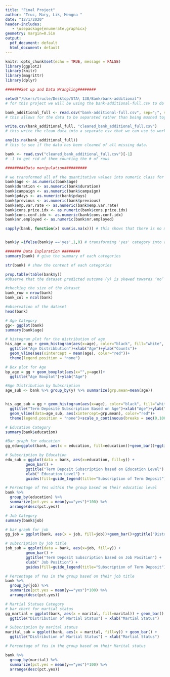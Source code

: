 ```yaml
---
title: "Final Project"
author: "Truc, Mary, Lik, Mengna "
date: "12/1/2020"
header-includes:
   - \usepackage{enumerate,graphicx}
geometry: margin=0.5in 
output:
  pdf_document: default
  html_document: default
---
```


```r
knitr::opts_chunk$set(echo = TRUE, message = FALSE)
library(ggplot2)
library(knitr)
library(magrittr) 
library(dplyr)

#######Set up and Data Wrangling########

setwd("/Users/trucle/Desktop/STA\ 138/Bank/bank-additional")
# for this project we will be using the bank-additional-full.csv to do our analysis on.

bank_additional_full <- read.csv("bank-additional-full.csv", sep=";", stringsAsFactors = F, header = T) 
# this allows for the data to be separated rather than being mushed together.

write.csv(bank_additional_full, "cleaned_bank_additional_full.csv") 
# this write the clean data into a separate csv that we can use to work with

any(is.na(bank_additional_full))
# this to see if the data has been cleaned of all missing data.

bank <- read.csv("cleaned_bank_additional_full.csv")[-1] 
# -1 to get rid of them counting the # of rows 

```

```r
#########Data manipulation##########

# we transformed all of the quantitative values into numeric class for easier manipulation later on. 
bank$age <- as.numeric(bank$age)
bank$duration <- as.numeric(bank$duration)
bank$campaign <- as.numeric(bank$campaign)
bank$pdays <- as.numeric(bank$pdays)
bank$previous <- as.numeric(bank$previous)
bank$emp.var.rate <- as.numeric(bank$emp.var.rate)
bank$cons.price.idx <- as.numeric(bank$cons.price.idx)
bank$cons.conf.idx <- as.numeric(bank$cons.conf.idx)
bank$nr.employed <- as.numeric(bank$nr.employed)

sapply(bank, function(x) sum(is.na(x))) # this shows that there is no missing values within the dataset for any categories


bank$y =ifelse(bank$y =='yes',1,0) # transforming 'yes' category into a binary 1=yes 0=no
```

```r
####### Data Exploration ########
summary(bank) # give the summary of each categories

str(bank) # show the content of each categories 

prop.table(table(bank$y)) 
#Observe that the dataset predicted outcome (y) is skewed towards ‘no’ with over 88%.

#checking the size of the dataset
bank_row = nrow(bank)
bank_col = ncol(bank)

#observation of the dataset 
head(bank)

```

```r
# Age Category 
gg<- ggplot(bank)
summary(bank$age)

# histogram plot for the distribution of age
his_age = gg + geom_histogram(aes(x=age), color="black", fill="white", binwidth = 1)+
  ggtitle("Age Distribbution")+xlab("Age")+ylab("Counts")+
  geom_vline(aes(xintercept = mean(age), color="red"))+
  theme(legend.position = "none")

# Box plot for Age 
bp_age = gg + geom_boxplot(aes(x="",y=age))+
  ggtitle("Age Boxplot")+ylab("Age")

#Age Distribution by Subscription 
age_sub <- bank %>% group_by(y) %>% summarize(grp.mean=mean(age))


his_age_sub = gg + geom_histogram(aes(x=age), color="black", fill="white", binwidth = 1)+
  ggtitle("Term Deposite Subscription Based on Age")+xlab("Age")+ylab("Counts")+
  geom_vline(data=age_sub, aes(xintercept=grp.mean), color="red")+
  theme(legend.position = "none")+scale_x_continuous(breaks = seq(0,100,5))

```

```r
# Education Category 
summary(bank$education)

#Bar graph for education 
gg_edu=ggplot(bank, aes(x = education, fill=education))+geom_bar()+ggtitle("Distribution of Education Levels")

# Subscription by Education
edu_sub = ggplot(data = bank, aes(x=education, fill=y)) +
         geom_bar() +
         ggtitle("Term Deposit Subscription based on Education Level") +
         xlab(" Education Level") +
         guides(fill=guide_legend(title="Subscription of Term Deposit"))

# Percentage of Yes within the group based on their education level 
bank %>% 
  group_by(education) %>% 
  summarize(pct.yes = mean(y=="yes")*100) %>% 
  arrange(desc(pct.yes))

```

```r
# Job Category
summary(bank$job)

# bar graph for job
gg_job = ggplot(bank, aes(x = job, fill=job))+geom_bar()+ggtitle("Distribution of Job") 

# subscription by job title 
job_sub = ggplot(data = bank, aes(x=job, fill=y)) +
         geom_bar() +
         ggtitle("Term Deposit Subscription based on Job Position") +
         xlab(" Job Position") +
         guides(fill=guide_legend(title="Subscription of Term Deposit"))

# Percentage of Yes in the group based on their job title
bank %>% 
  group_by(job) %>% 
  summarize(pct.yes = mean(y=="yes")*100) %>% 
  arrange(desc(pct.yes))
```

```r
# Martial Statues Category 
# bar chart for martial status
gg_martial = ggplot(bank, aes(x = marital, fill=marital)) + geom_bar() + 
  ggtitle("Distribution of Martial Status") + xlab("Martial Status")

# Subscription by marital status 
marital_sub = ggplot(bank, aes(x = marital, fill=y)) + geom_bar() + 
  ggtitle("Distribution of Martial Status") + xlab("Martial Status")

# Percentage of Yes in the group based on their Marital status 

bank %>% 
  group_by(marital) %>% 
  summarize(pct.yes = mean(y=="yes")*100) %>% 
  arrange(desc(pct.yes))

```